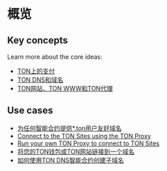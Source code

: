 
# 概览

## Key concepts

Learn more about the core ideas:

- [TON上的支付](https://blog.ton.org/ton-payments)
- [TON DNS和域名](/participate/web3/dns)
- [TON网站、TON WWW和TON代理](https://blog.ton.org/ton-sites)

## Use cases

- [为任何智能合约提供\*.ton用户友好域名](/participate/web3/dns)
- [Connect to the TON Sites using the TON Proxy](/v3/guidelines/web3/ton-proxy-sites/connect-with-ton-proxy)
- [Run your own TON Proxy to connect to TON Sites](/v3/guidelines/web3/ton-proxy-sites/running-your-own-ton-proxy)
- [将您的TON钱包或TON网站链接到一个域名](/participate/web3/site-management)
- [如何使用TON DNS智能合约创建子域名](/participate/web3/site-management#how-to-set-up-subdomains)
  <Feedback />
